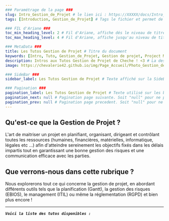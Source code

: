 ---
### Paramétrage de la page ###
slug: Intro_Gestion_de_Projet # le lien ici : https://XXXXX/docs/Intro_Tuto_de_Cheche
tags: [Introduction, Gestion_de_Projet] # Tags le fichier et permet de grouper par mots clef

### FIL d'Ariane ###
toc_min_heading_level: 2 # Fil d'Ariane, affiche dés le niveau de titre 2. Par Défaut : 2
toc_max_heading_level: 4 # Fil d'Ariane, affiche jusqu'au niveau de titre 4. Par défaut : 3

### MetaData ###
title: Les Tutos Gestion de Projet # Titre du document
keywords: [Intro, Tuto, Gestion_de_Projet, Gestion de projet, Project Management, juridique, jusriste, loi, law, légale, Chevalerie] # Mots Clef
description: Intros aux Tutos Gestion de Projet de Cheche ! <3 # La description du document
image: https://chevalerie42.github.io/img/Page_Accueil/Photo_Gestion_de_Projet.jpg # Image utilisé par les liens vers cette page. A 1ere vue il faut privilégier les liens externe

### SideBar ###
sidebar_label: Les Tutos Gestion de Projet # Texte affiché sur la SideBar. Par défaut ce sera le "title"

### Pagination ###
pagination_label: Les Tutos Gestion de Projet # Texte utilisé sur les boutons Suivant/Précédent. Par defaut "Title"
pagination_next: null # Pagination page suivante. Soit "null" pour ne pas en ajotuer. Soit dossier/fichier (Réseau/Intro_Reseau)
pagination_prev: null # Pagination page precedent. Soit "null" pour ne pas en ajotuer. Soit dossier/fichier (Réseau/Intro_Reseau)
---

## Qu'est-ce que la Gestion de Projet ?
L'art de maitriser un projet en planifiant, organisant, dirigeant et contrôlant toutes les ressources (humaines, financières, matérielles, informatique, légales etc ...) afin d'atteindre sereinement les objectifs fixés dans les délais impartis tout en garantissant une bonne gestion des risques et une communication efficace avec les parties.

## Que verrons-nous dans cette rubrique ?
Nous explorerons tout ce qui concerne la gestion de projet, en abordant différents outils tels que la planification (Gantt), la gestion des risques (EBIOS), le management (ITIL) ou même la réglementation (RGPD) et bien plus encore !

---

**_`Voici la liste des tutos disponibles :`_**


<DocCardList />

